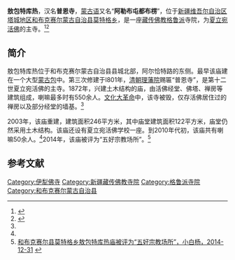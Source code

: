 {{Infobox Tibetan Buddhist monastery
|name =敖包特库热
|image = 
|image size = 250px
|alt = 
|caption = 
|t=
|w=
|to = 
|ipa={{IPA|}}
|z=
|thdl=
|e=
|tc=敖包特庫熱
|s=敖包特库热
|p=
|m=
|k=
|pushpin_map = 
|latd =  | latm =  | lats =  | latNS = 
|longd=  | longm= | longs =| longEW = 
|iso_region = 
|map_caption = 
|mapsize = 
|location_country = 中国
|location = {{CHN}}[[新疆维吾尔自治区|新疆维吾尔自治区]][[塔城地区|塔城地区]][[和布克赛尔蒙古自治县|和布克赛尔蒙古自治县]]
|coordinates_display =
|founded_by = 
|date_founded =
|date_renovated =
|sect = [[格鲁派|格鲁派]]
|mather =
|children =
|dedicated_to = 
|tulku =[[夏立宛活佛|夏立宛活佛]]
|head_lama = 
|head_mgh =
|no._of_monks = 
|architecture = 
|festivals =
|footnotes = 
}}

'''敖包特库热'''，汉名'''普恩寺'''，[[蒙古语|蒙古语]]又名“'''阿勒布屯都布楞'''”，位于[[新疆维吾尔自治区|新疆维吾尔自治区]][[塔城地区|塔城地区]][[和布克赛尔蒙古自治县|和布克赛尔蒙古自治县]][[莫特格乡|莫特格乡]]，是一座[[藏传佛教|藏传佛教]][[格鲁派|格鲁派]]寺院，为[[夏立宛活佛|夏立宛活佛]]的主寺。<ref name=hbkse>{{Cite web |url=http://www.xjhbk.gov.cn/Article/ShowArticle.aspx?ArticleID=25943 |title=和布克赛尔蒙古自治县景点简介，和布克赛尔蒙古自治县宣传部，2013-08-12 |access-date=2015-03-15 |archive-url=https://web.archive.org/web/20150402152201/http://www.xjhbk.gov.cn/Article/ShowArticle.aspx?ArticleID=25943 |archive-date=2015-04-02 |dead-url=yes }}</ref><ref>{{Cite web |url=http://www.xjmzw.gov.cn/news/tpxw/2948.htm |title=韦新辉同志赴和布克赛尔县就藏传佛教教职人员培训情况进行调研，新疆民族宗教网，2013-07-31 |access-date=2015-03-15 |archive-url=https://web.archive.org/web/20150402171500/http://www.xjmzw.gov.cn/news/tpxw/2948.htm |archive-date=2015-04-02 |dead-url=yes }}</ref>

==简介==
敖包特库热位于和布克赛尔蒙古自治县县城北部，阿尔恰特路的东侧。最早该庙建在一个大型[[蒙古包|蒙古包]]中。第三次修建于l801年，[[清朝|清朝]][[理藩院|理藩院]]赐匾“普恩寺”，是第十二世夏立宛活佛的主寺。1872年，兴建土木结构的庙，由活佛经堂、佛塔、禅房等建筑组成，喇嘛最多时有550余人。[[文化大革命|文化大革命]]中，该寺被毁，仅存活佛居住过的禅房以及部分经堂的墙基。<ref name=hbkse/>

2003年，该庙重建，建筑面积246平方米，其中庙堂建筑面积122平方米，庙堂仍然采用土木结构。该庙还设有夏立宛活佛学校一座。到2010年代初，该庙共有喇嘛50余人。<ref name=hbkse/>2014年，该庙被评为“五好宗教场所”。<ref>[http://tc.xjkunlun.cn/tc.xjkunlun.cn/jcdjgz/jgdj/2014/4656284.htm 和布克赛尔县莫特格乡敖包特库热庙被评为“五好宗教场所”，小白杨，2014-12-31] {{webarchive|url=https://web.archive.org/web/20150402190057/http://tc.xjkunlun.cn/tc.xjkunlun.cn/jcdjgz/jgdj/2014/4656284.htm |date=2015-04-02 }}</ref>

==参考文献==
{{reflist}}

[[Category:伊犁佛寺|Category:伊犁佛寺]]
[[Category:新疆藏传佛教寺院|Category:新疆藏传佛教寺院]]
[[Category:格鲁派寺院|Category:格鲁派寺院]]
[[Category:和布克赛尔蒙古自治县|Category:和布克赛尔蒙古自治县]]